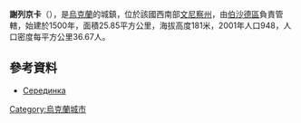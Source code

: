  {{coord|48|33|23|N|29|53|25|E|scale:30000|display=title}}

'''謝列京卡'''（{{lang-uk|Серединка}}），是[[烏克蘭|烏克蘭]]的城鎮，位於該國西南部[[文尼察州|文尼察州]]，由[[伯沙德區|伯沙德區]]負責管轄，始建於1500年，面積25.85平方公里，海拔高度181米，2001年人口948，人口密度每平方公里36.67人。

==參考資料==
*[http://w1.c1.rada.gov.ua/pls/z7503/A005?rdat1=01.04.2014&rf7571=1496 Серединка]

{{Ukraine-geo-stub}}
[[Category:烏克蘭城市|Category:烏克蘭城市]]